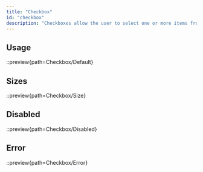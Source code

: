 ```yaml
---
title: "Checkbox"
id: "checkbox"
description: "Checkboxes allow the user to select one or more items from a set"
---
```


## Usage

::preview{path=Checkbox/Default}

## Sizes

::preview{path=Checkbox/Size}

## Disabled

::preview{path=Checkbox/Disabled}

## Error

::preview{path=Checkbox/Error}
